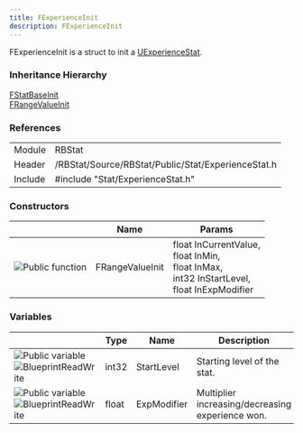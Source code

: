 ```yaml
---
title: FExperienceInit
description: FExperienceInit
---
```



FExperienceInit is a struct to init a [UExperienceStat](../../classes/uexperiencestat).

### Inheritance Hierarchy

[FStatBaseInit](../fstatbaseinit)<br/>
[FRangeValueInit](../frangevalueinit)

### References

<table class="table" style="--columns-count: 2;">
	<tbody>
		<tr>
			<td>Module</td>
			<td>RBStat</td>
		</tr>
		<tr>
			<td>Header</td>
			<td>/RBStat/Source/RBStat/Public/Stat/ExperienceStat.h</td>
		</tr>
		<tr>
			<td>Include</td>
			<td>#include "Stat/ExperienceStat.h"</td>
		</tr>
	</tbody>
</table>

### Constructors

<table class="table" style="--columns-count: 3;">
	<thead>
		<tr>
			<th>&nbsp;</th>
			<th>Name</th>
			<th>Params</th>
		</tr>
	</thead>
	<tbody>
		<tr id="FRangeValueInit">
			<td class="td-1-icon">
				<img class="UE-icon" src="../../assets/icons/api_function_public.png" alt="Public function" title="Public function"/>
			</td>
			<td>FRangeValueInit</td>
			<td>
				float InCurrentValue,<br/>
				float InMin,<br/>
				float InMax,<br/>
				int32 InStartLevel,<br/>
				float InExpModifier
			</td>
		</tr>
	</tbody>
</table>

### Variables

<table class="table" style="--columns-count: 4;">
	<thead>
		<tr>
			<th>&nbsp;</th>
			<th>Type</th>
			<th>Name</th>
			<th>Description</th>
		</tr>
	</thead>
	<tbody>
		<tr id="StartLevel">
			<td class="td-2-icon">
				<img class="UE-icon" src="../../assets/icons/api_variable_public.png" alt="Public variable" title="Public variable"/>
				<img class="UE-icon" src="../../assets/icons/api_variable_meta_blueprint.png" alt="BlueprintReadWrite" title="BlueprintReadWrite"/>
			</td>
			<td>int32</td>
			<td>StartLevel</td>
			<td>
				Starting level of the stat.
			</td>
		</tr>
		<tr id="ExpModifier">
			<td class="td-2-icon">
				<img class="UE-icon" src="../../assets/icons/api_variable_public.png" alt="Public variable" title="Public variable"/>
				<img class="UE-icon" src="../../assets/icons/api_variable_meta_blueprint.png" alt="BlueprintReadWrite" title="BlueprintReadWrite"/>
			</td>
			<td>float</td>
			<td>ExpModifier</td>
			<td>
				Multiplier increasing/decreasing experience won.
			</td>
		</tr>
	</tbody>
</table>